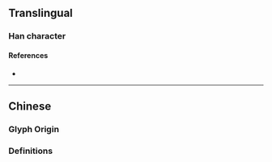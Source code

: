 {{also|榲}}
{{character info/new}}
==Translingual==

===Han character===
{{Han char|rn=75|rad=木|as=09|sn=13|four=|canj=DABT|ids=⿰木昷}}

====References====
* {{Han ref|kx=0542.191|hdz=21249.050|uh=6985|ud=27013}}

----

==Chinese==

===Glyph Origin===
{{Han etym}}

===Definitions===
{{zh-see|榲}}